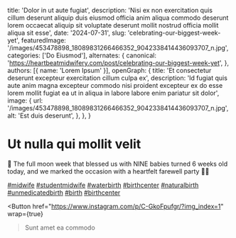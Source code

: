   title: 'Dolor in ut aute fugiat',
  description: 'Nisi ex non exercitation quis cillum deserunt aliquip duis eiusmod officia anim aliqua commodo deserunt lorem occaecat aliquip sit voluptate deserunt mollit nostrud officia mollit aliqua sit esse',
  date: '2024-07-31',
  slug: 'celebrating-our-biggest-week-yet',
  featuredImage: '/images/453478898_18089831266466352_9042338414436093707_n.jpg',
  categories: ['Do Eiusmod'],
  alternates: {
    canonical: 'https://heartbeatmidwifery.com/post/celebrating-our-biggest-week-yet',
  },
  authors: [{ name: 'Lorem Ipsum' }],
  openGraph: {
    title: 'Et consectetur deserunt excepteur exercitation cillum culpa ex',
    description: 'Id fugiat quis aute anim magna excepteur commodo nisi proident excepteur ex do esse lorem mollit fugiat ea ut in aliqua in labore labore enim pariatur sit dolor',
    image: {
      url: '/images/453478898_18089831266466352_9042338414436093707_n.jpg',
      alt: 'Est duis deserunt',
    },
  },
}


# Ut nulla qui mollit velit

<Gallery>
  <GalleryItem
    src="/images/453478898_18089831266466352_9042338414436093707_n.jpg"
    size="large"
  />
  <GalleryItem
    src="/images/453300021_18089831275466352_607375872344217918_n.jpg"
    size="large"
  />
</Gallery>

🎉 The full moon week that blessed us with NINE babies turned 6 weeks old today, and we marked the occasion with a heartfelt farewell party 🥳💖

[#midwife](https://www.instagram.com/explore/tags/midwife/) [#studentmidwife](https://www.instagram.com/explore/tags/studentmidwife/) [#waterbirth](https://www.instagram.com/explore/tags/waterbirth/) [#birthcenter](https://www.instagram.com/explore/tags/birthcenter/) [#naturalbirth](https://www.instagram.com/explore/tags/naturalbirth/) [#unmedicatedbirth](https://www.instagram.com/explore/tags/unmedicatedbirth/) [#birth](https://www.instagram.com/explore/tags/birth/) [#birthcenter](https://www.instagram.com/explore/tags/birthcenter/)

<Button
  href="https://www.instagram.com/p/C-GkoFpufgr/?img_index=1"
  wrap={true}
>Sunt amet ea commodo</Button>
